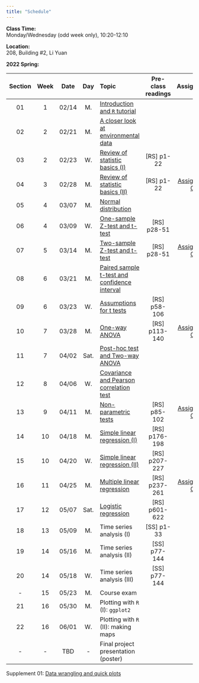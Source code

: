 ---
title: "Schedule"
---
**Class Time:**   
Monday/Wednesday (odd week only), 10:20-12:10 

**Location:**   
208, Building #2, Li Yuan  

**2022 Spring:**

Section|Week|Date |Day  | Topic                                                                                      |Pre-class readings  |Assignment                                                    |
|:----:|:--:|:---:|:---:|:-------------------------------------------------------------------------------------------|:------------------:|:------------------------------------------------------------:|
|01    |1   |02/14|M.   |[Introduction and `R` tutorial](https://zhu-group.github.io/ese335/S01.html)                |                    |                                                              |
|02    |2   |02/21|M.   |[A closer look at environmental data](https://zhu-group.github.io/ese335/S02.html)          |                    |                                                              |
|03    |2   |02/23|W.   |[Review of statistic basics (I)](https://zhu-group.github.io/ese335/S03.html)               | [RS] p1-22         |                                                              |
|04    |3   |02/28|M.   |[Review of statistic basics (II)](https://zhu-group.github.io/ese335/S04.html)              | [RS] p1-22         | [Assignment 01](https://zhu-group.github.io/ese335/A01.html) |
|05    |4   |03/07|M.   |[Normal distribution](https://zhu-group.github.io/ese335/S05.html)                          |                    |                                                              |
|06    |4   |03/09|W.   |[One-sample Z-test and t-test](https://zhu-group.github.io/ese335/S06.html)                 | [RS] p28-51        |                                                              |
|07    |5   |03/14|M.   |[Two-sample Z-test and t-test](https://zhu-group.github.io/ese335/S07.html)                 | [RS] p28-51        | [Assignment 02](https://zhu-group.github.io/ese335/A02.html) |
|08    |6   |03/21|M.   |[Paired sample t-test and confidence interval](https://zhu-group.github.io/ese335/S08.html) |                    |                                                              |
|09    |6   |03/23|W.   |[Assumptions for t tests](https://zhu-group.github.io/ese335/S09.html)                      | [RS] p58-106       |                                                              |
|10    |7   |03/28|M.   |[One-way ANOVA](https://zhu-group.github.io/ese335/S10.html)                                | [RS] p113-140      | [Assignment 03](https://zhu-group.github.io/ese335/A03.html) |
|11    |7   |04/02|Sat. |[Post-hoc test and Two-way ANOVA](https://zhu-group.github.io/ese335/S11.html)              |                    |                                                              |
|12    |8   |04/06|W.   |[Covariance and Pearson correlation test](https://zhu-group.github.io/ese335/S12.html)      |                    |                                                              |
|13    |9   |04/11|M.   |[Non-parametric tests](https://zhu-group.github.io/ese335/S13.html)                         | [RS] p85-102       | [Assignment 04](https://zhu-group.github.io/ese335/A04.html) |
|14    |10  |04/18|M.   |[Simple linear regression (I)](https://zhu-group.github.io/ese335/S14.html)                 | [RS] p176-198      |                                                              |
|15    |10  |04/20|W.   |[Simple linear regression (II)](https://zhu-group.github.io/ese335/S15.html)                | [RS] p207-227      |                                                              |
|16    |11  |04/25|M.   |[Multiple linear regression](https://zhu-group.github.io/ese335/S16.html)                   | [RS] p237-261      | [Assignment 05](https://zhu-group.github.io/ese335/A05.html) |
|17    |12  |05/07|Sat. |[Logistic regression](https://zhu-group.github.io/ese335/S17.html)                          | [RS] p601-622      |                                                              |
|18    |13  |05/09|M.   |Time series analysis (I)                                                                    | [SS] p1-33         |              |
|19    |14  |05/16|M.   |Time series analysis (II)                                                                   | [SS] p77-144       |              |
|20    |14  |05/18|W.   |Time series analysis (III)                                                                  | [SS] p77-144       |              |
|-     |15  |05/23|M.   |Course exam                                                                                 |                    |              |
|21    |16  |05/30|M.   |Plotting with `R` (I): `ggplot2`                                                            |                    |              |  
|22    |16  |06/01|W.   |Plotting with `R` (II): making maps                                                         |                    |              |  
|-     |-   |TBD  |-    |Final project presentation (poster)                                                         |                    |              |

Supplement 01: [Data wrangling and quick plots](https://zhu-group.github.io/ese335/Sup01.html)